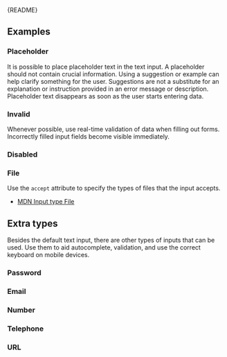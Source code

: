 
<Meta of={InputStories} />

<Markdown>{README}</Markdown>

<Primary />

<Controls />

## Examples

### Placeholder

It is possible to place placeholder text in the text input.
A placeholder should not contain crucial information.
Using a suggestion or example can help clarify something for the user.
Suggestions are not a substitute for an explanation or instruction provided in an error message or description.
Placeholder text disappears as soon as the user starts entering data.

<Canvas of={InputStories.Placeholder} />

### Invalid

Whenever possible, use real-time validation of data when filling out forms.
Incorrectly filled input fields become visible immediately.

<Canvas of={InputStories.Invalid} />

### Disabled

<Canvas of={InputStories.Disabled} />

### File

Use the `accept` attribute to specify the types of files that the input accepts.

- [MDN Input type File](https://developer.mozilla.org/en-US/docs/Web/HTML/Element/input/file)

<Canvas of={InputStories.File} />

## Extra types

Besides the default text input, there are other types of inputs that can be used. Use them to aid
autocomplete, validation, and use the correct keyboard on mobile devices.

### Password

<Canvas of={InputStories.Password} />

### Email

<Canvas of={InputStories.Email} />

### Number

<Canvas of={InputStories.Number} />

### Telephone

<Canvas of={InputStories.Tel} />

### URL

<Canvas of={InputStories.Url} />
